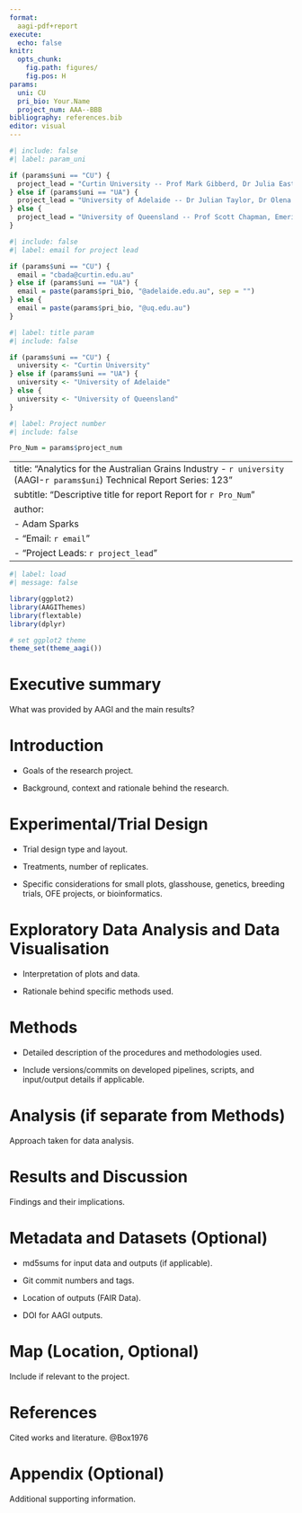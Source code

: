 ```yaml
---
format:
  aagi-pdf+report
execute: 
  echo: false
knitr:
  opts_chunk:
    fig.path: figures/
    fig.pos: H
params:
  uni: CU
  pri_bio: Your.Name
  project_num: AAA--BBB
bibliography: references.bib
editor: visual
---
```


```r
#| include: false
#| label: param_uni

if (params$uni == "CU") {
  project_lead = "Curtin University -- Prof Mark Gibberd, Dr Julia Easton, Prof Adam Sparks"
} else if (params$uni == "UA") {
  project_lead = "University of Adelaide -- Dr Julian Taylor, Dr Olena Kravchuck"
} else {
  project_lead = "University of Queensland -- Prof Scott Chapman, Emeritus Prof Kaye Basford"
}
```

```r
#| include: false
#| label: email for project lead

if (params$uni == "CU") {
  email = "cbada@curtin.edu.au"
} else if (params$uni == "UA") {
  email = paste(params$pri_bio, "@adelaide.edu.au", sep = "")
} else {
  email = paste(params$pri_bio, "@uq.edu.au")
}
```

```r
#| label: title param
#| include: false

if (params$uni == "CU") {
  university <- "Curtin University"
} else if (params$uni == "UA") {
  university <- "University of Adelaide"
} else {
  university <- "University of Queensland"
}

```

```r
#| label: Project number
#| include: false

Pro_Num = params$project_num
```

```{=latex}
%\begin{titlepage}

%\thispagestyle{Title_page}

%\vspace*{-2cm}

%  \begin{center}
%    \includegraphics[height=3cm]{assets/AAGI_logo.pdf}    
%  \end{center}

%  \vfill
  
%  \rule{\textwidth}{0.5pt}

%  \begin{FlushRight}

%    \Huge
%    \textcolor{aagiteal}{\textbf{Analytics for the Australian Grains Industry 
%      -\\ `r university` (AAGI-`r params$uni`)\\
%      Technical Report Series: 123}}\\[6mm]
      
%    \Large
%    {\textbf{Informative title for report}}\\
%    \vspace{2mm}{\textbf{Report for `r Pro_Num`}}\\[5mm]

%    \normalsize
%    \textbf{Your Name}\\
%    \vspace*{0.4cm}
%    \textbf{Email:}\; \texttt{%
%      \href{mailto:`r email`}%
%      {`r email`}}\\[8mm]
%    \textbf{Project Leads: `r project_lead`}\\[8mm]
      
%    \today
%  \end{FlushRight}
%  \rule{\textwidth}{0.5pt}
  
%  \vfill
  
%\end{titlepage}
```
---
title: "Analytics for the Australian Grains Industry - `r university` (AAGI-`r params$uni`)  \n Technical Report Series: 123"
subtitle: "Descriptive title for report  \n Report for `r Pro_Num`"
author: 
  - Adam Sparks
  - "Email: `r email`"
  - "Project Leads: `r project_lead`"
---

```r
#| label: load
#| message: false

library(ggplot2)
library(AAGIThemes)
library(flextable)
library(dplyr)

# set ggplot2 theme
theme_set(theme_aagi())
```

\newpage

```{=latex}
\clearpage
\setcounter{page}{1}
```
\tableofcontents

\newpage

# Executive summary

What was provided by AAGI and the main results?

# Introduction

-   Goals of the research project.

-   Background, context and rationale behind the research.

# Experimental/Trial Design

-   Trial design type and layout.

-   Treatments, number of replicates.

-   Specific considerations for small plots, glasshouse, genetics, breeding trials, OFE projects, or bioinformatics.

# Exploratory Data Analysis and Data Visualisation

-   Interpretation of plots and data.

-   Rationale behind specific methods used.

# Methods

-   Detailed description of the procedures and methodologies used.

-   Include versions/commits on developed pipelines, scripts, and input/output details if applicable.

# Analysis (if separate from Methods)

Approach taken for data analysis.

# Results and Discussion

Findings and their implications.

# Metadata and Datasets (Optional)

-   md5sums for input data and outputs (if applicable).

-   Git commit numbers and tags.

-   Location of outputs (FAIR Data).

-   DOI for AAGI outputs.

# Map (Location, Optional)

Include if relevant to the project.

# References

Cited works and literature. @Box1976

::: {#refs}
:::

# Appendix (Optional)

Additional supporting information.
